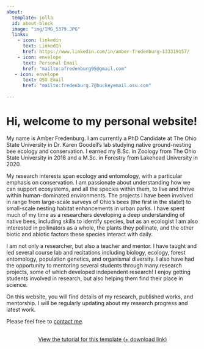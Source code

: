 ```yaml
---
about:
  template: jolla
  id: about-block
  image: "img/IMG_5379.JPG"
  links:
    - icon: linkedin
      text: LinkedIn
      href: https://www.linkedin.com/in/amber-fredenburg-133319157/
    - icon: envelope
      text: Personal Email
      href: "mailto:afredenburg95@gmail.com"  
   - icon: envelope
      text: OSU Email
      href: "mailto:fredenburg.7@buckeyemail.osu.com"  
    
---
```


::: {#about-block}
:::

# Hi, welcome to my personal website!

My name is Amber Fredenburg. I am currently a PhD Candidate at The Ohio State University in Dr. Karen Goodell's lab studying native ground-nesting bee ecology and conservation. I earned my B.Sc. in Zoology from The Ohio State University in 2018 and a M.Sc. in Forestry from Lakehead University in 2020. 

My research interests span ecology and entomology, with a particular emphasis on conservation. I am passionate about understanding how we can support ecosystems, and all the species within them, to live and thrive within human-dominated environments. The projects I have been involved in range from large-scale surveys of Ohio's bees (the first in the state!) to small-scale nesting habitat enhancements in urban parks. I have spent much of my time as a researchers developing a deep understanding of native bees, including skills to identify species, but as an ecologist I am also interested in pollinators as a whole, the plants they pollinate, and the other biotic and abiotic factors these species interact with daily. 

I am not only a researcher, but also a teacher and mentor. I have taught and led several course lab and recitations including biology, ecology, forest entomology, population genetics, and organismal diversity. I also have had the opportunity to mentoring several students through many research projects, some of which developed independent research! I enjoy getting students involved in research, but also helping them find their place in science.


On this website, you will find details of my research, published works, and mentorship. I will be regularly updating about my research progress and latest work.

Please feel free to [contact me](mailto:mail.afredenburg95@gmail.com).

```{=html}
<div  style="margin: 30px; text-align: center;">
<a class="btn btn-primary" href="https://www.marvinschmitt.com/blog/website-tutorial-quarto/" role="button" target="_blank" style="padding: 15px 30px;">View the tutorial for this template (+ download link)</a>
</div>
```

